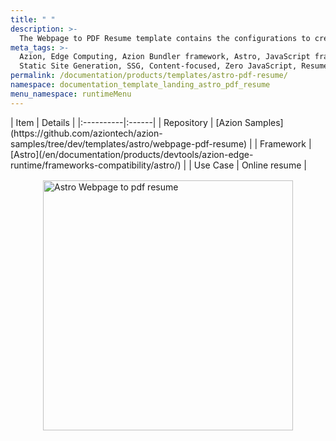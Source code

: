 ```yaml
---
title: " "
description: >-
  The Webpage to PDF Resume template contains the configurations to create a resume for the web, print, or PDF using the Webpage to PDF Resume project. After the deployment, you can update it with your information and create your portfolio.
meta_tags: >-
  Azion, Edge Computing, Azion Bundler framework, Astro, JavaScript frameworks,
  Static Site Generation, SSG, Content-focused, Zero JavaScript, Resume
permalink: /documentation/products/templates/astro-pdf-resume/
namespace: documentation_template_landing_astro_pdf_resume
menu_namespace: runtimeMenu
---
```




<div class="[&_.flex.flex-col]:!gap-4 [&_.flex.flex-col]:md:!gap-8 [&_.flex.flex-col]:2xl:!gap-16">
  <HeroHome
    title="Astro Webpage to PDF Resume"
    description="The Webpage to PDF Resume template contains the configurations to create a resume for the web, print, or PDF using the Webpage to PDF Resume project. After the deployment, you can update it with your information and create your portfolio."
    logos={[]}
    buttons={[
      { label: "Deploy template", link: "https://console.azion.com/create/azion-community/webpage-to-pdf-resume", outlined: false, icon: "ai ai-azion", iconPos: "left" },
      { label: "View demo", link: "https://df4tjw645p.map.azionedge.net/", severity: "secondary" }
    ]}
  />
</div>

<div style="display: flex; gap: 1rem; align-items: center; flex-direction: row; flex-wrap: wrap;">
  <div style="flex: 1; min-width: 300px;">
    | Item | Details |
    |:----------|:------|
    | Repository | [Azion Samples](https://github.com/aziontech/azion-samples/tree/dev/templates/astro/webpage-pdf-resume) |
    | Framework | [Astro](/en/documentation/products/devtools/azion-edge-runtime/frameworks-compatibility/astro/) |
    | Use Case | Online resume |
  </div>
  <div style="display: flex; justify-content: center; align-items: center; flex: 1; min-width: 300px;">
    <img src="/assets/docs/images/uploads/template-showcase/astro/asto-pdf-resume.png" width="400" alt="Astro Webpage to pdf resume" style="max-width: 100%; height: auto;" />
  </div>
</div>
